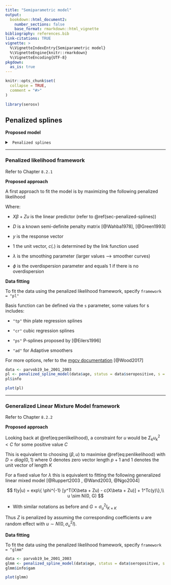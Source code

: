```yaml
---
title: "Semiparametric model"
output: 
  bookdown::html_document2:
    number_sections: false
    base_format: rmarkdown::html_vignette
bibliography: references.bib
link-citations: TRUE
vignette: >
  %\VignetteIndexEntry{Semiparametric model}
  %\VignetteEngine{knitr::rmarkdown}
  %\VignetteEncoding{UTF-8}
pkgdown:
  as_is: true
---
```


```r
knitr::opts_chunk$set(
  collapse = TRUE,
  comment = "#>"
)
```

```r
library(serosv)
```

## Penalized splines {#sec-penalized-splines}

**Proposed model**

```{=html}
<details>
  <summary> <code> Penalized splines </code> </summary>
```
A general model relating the prevalence to age can be written as a GLM

$$
g(P(Y_i = 1| a _i)) = g(\pi(a_i)) = \eta(a_i)
$$

-   Where $g$ is the link function and $\eta$ is the linear predictor

The linear predictor can be estimated semi-parametrically using penalized spline with truncated power basis functions of degree $p$ and fixed knots $\kappa_1,..., \kappa_k$ as followed

$$
\eta(a_i) = \beta_0 + \beta_1a_i + ... + \beta_p a_i^p + \Sigma_{k=1}^ku_k(a_i - \kappa_k)^p_+
$$

-   Where

    $$
    (a_i - \kappa_k)^p_+ = \begin{cases} 
    0, & a_i \le \kappa_k \\ 
    (a_i - \kappa_k)^p, & a_i > \kappa_k
    \end{cases} $$

In matrix notation, the mean structure model for $\eta(a_i)$ becomes

$$
\eta = X\beta + Zu
$$

Where $\eta = [\eta(a_i) ... \eta(a_N) ]^T$, $\beta = [\beta_0 \beta_1 .... \beta_p]^T$, and $u = [u_1 u_2 ... u_k]^T$ are the regression with corresponding design matrices

$$
X = \begin{bmatrix}
1 & a_1 & a_1^2 & ... & a_1^p \\
1 & a_2 & a_2^2 & ... & a_2^p \\
\vdots & \vdots & \vdots & \dots & \vdots \\
1 & a_N & a_N^2 & ... & a_N^p
\end{bmatrix}, Z = \begin{bmatrix} 
(a_1 - \kappa_1 )_+^p & (a_1 - \kappa_2 )_+^p & \dots & (a_1 - \kappa_k)_+^p \\
(a_2 - \kappa_1 )_+^p & (a_2 - \kappa_2 )_+^p & \dots & (a_2 - \kappa_k)_+^p \\
\vdots & \vdots & \dots & \vdots \\
(a_N - \kappa_1 )_+^p & (a_N - \kappa_2 )_+^p & \dots & (a_N - \kappa_k)_+^p
\end{bmatrix}
$$

FOI can then be derived as

$$
\hat{\lambda}(a_i) = [\hat{\beta_1} , 2\hat{\beta_2}a_i, ..., p \hat{\beta} a_i ^{p-1} + \Sigma^k_{k=1} p \hat{u}_k(a_i - \kappa_k)^{p-1}_+] \delta(\hat{\eta}(a_i))
$$

-   Where $\delta(.)$ is determined by the link function use in the model

</details>

------------------------------------------------------------------------

### Penalized likelihood framework

Refer to Chapter `8.2.1`

**Proposed approach**

A first approach to fit the model is by maximizing the following penalized likelihood

```{=tex}
\begin{equation}
\phi^{-1}[y^T(X\beta + Zu ) -  1^Tc(X\beta + Zu )] - \frac{1}{2}\lambda^2 
\begin{bmatrix} \beta \\u \end{bmatrix}^T D\begin{bmatrix} \beta \\u \end{bmatrix}

(\#eq:penlikelihood)
\end{equation}
```
Where:

-   $X\beta + Zu$ is the linear predictor (refer to \@ref(sec-penalized-splines))

-   $D$ is a known semi-definite penalty matrix [@Wahba1978], [@Green1993]

-   $y$ is the response vector

-   1 the unit vector, $c(.)$ is determined by the link function used

-   $\lambda$ is the smoothing parameter (larger values --\> smoother curves)

-   $\phi$ is the overdispersion parameter and equals 1 if there is no overdispersion

**Data fitting**

To fit the data using the penalized likelihood framework, specify `framework = "pl"`

Basis function can be defined via the `s` parameter, some values for s includes:

-   `"tp"` thin plate regression splines

-   `"cr"` cubic regression splines

-   `"ps"` P-splines proposed by [@Eilers1996]

-   `"ad"` for Adaptive smoothers

For more options, refer to the [mgcv documentation](https://stat.ethz.ch/R-manual/R-devel/library/mgcv/html/smooth.terms.html) [@Wood2017]

```r
data <- parvob19_be_2001_2003
pl <- penalized_spline_model(data$age, status = data$seropositive, s = "tp", framework = "pl") 
pl$info
```

```r
plot(pl)
```

------------------------------------------------------------------------

### Generalized Linear Mixture Model framework

Refer to Chapter `8.2.2`

**Proposed approach**

Looking back at \@ref(eq:penlikelihood), a constraint for $u$ would be $\Sigma_ku_k^2 < C$ for some positive value $C$

This is equivalent to choosing $(\beta, u)$ to maximise \@ref(eq:penlikelihood) with $D = diag(0, 1)$ where $0$ denotes zero vector length $p+1$ and 1 denotes the unit vector of length $K$

For a fixed value for $\lambda$ this is equivalent to fitting the following generalized linear mixed model [@Ruppert2003 , @Wand2003, @Ngo2004]

$$
f(y|u) = exp\{ \phi^{-1} [y^T(X\beta + Zu) - c(X\beta + Zu)] + 1^Tc(y)\},\\
u \sim N(0, G) 
$$

-   With similar notations as before and $G = \sigma^2_uI_{K \times K}$

Thus $Z$ is penalized by assuming the corresponding coefficients $u$ are random effect with $u \sim N(0, \sigma^2_uI)$.

**Data fitting**

To fit the data using the penalized likelihood framework, specify `framework = "glmm"`

```r
data <- parvob19_be_2001_2003
glmm <- penalized_spline_model(data$age, status = data$seropositive, s = "tp", framework = "glmm") 
glmm$info$gam
```

```r
plot(glmm)
```
